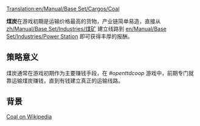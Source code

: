 [[Translation:en/Manual/Base Set/Cargos/Coal]]

{{zh/Manual/Base Set/Cargos/货物|
name=煤炭|
image=en/Manual/Base Set/Cargos/Coal.png|
produced=[[zh/Manual/Base Set/Industries/煤矿]]|
accepted=[[en/Manual/Base Set/Industries/Power Station]]
}}

'''煤炭'''在游戏初期是运输价格最高的货物，产业链简单易造，直接从 [[zh/Manual/Base Set/Industries/煤矿]] 建立线路到 [[en/Manual/Base Set/Industries/Power Station]] 即可获得丰厚的报酬。



==策略意义==
煤炭通常在游戏初期作为主要赚钱手段，在 ''#openttdcoop'' 游戏中，前期专门就靠运输煤炭赚钱，直到有钱建立真正的运输线路。

==背景==
[https://www.wikipedia.org/wiki/Coal Coal on Wikipedia]

